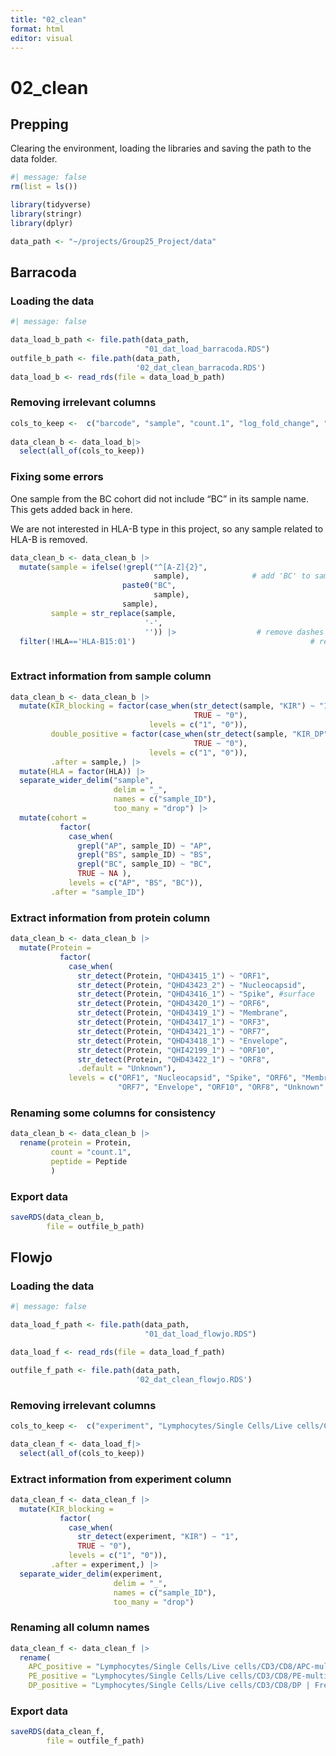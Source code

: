 ```yaml
---
title: "02_clean"
format: html
editor: visual
---
```


# 02_clean

## Prepping

Clearing the environment, loading the libraries and saving the path to the data folder.

```r
#| message: false
rm(list = ls())

library(tidyverse)
library(stringr)
library(dplyr)

data_path <- "~/projects/Group25_Project/data"
```

## Barracoda

### Loading the data

```r
#| message: false

data_load_b_path <- file.path(data_path,
                              "01_dat_load_barracoda.RDS")
outfile_b_path <- file.path(data_path,
                            '02_dat_clean_barracoda.RDS')
data_load_b <- read_rds(file = data_load_b_path)

```

### Removing irrelevant columns

```r
cols_to_keep <-  c("barcode", "sample", "count.1", "log_fold_change", "p", "HLA", "Protein", "Peptide", "filename")
  
data_clean_b <- data_load_b|>
  select(all_of(cols_to_keep))
```

### Fixing some errors

One sample from the BC cohort did not include "BC" in its sample name. This gets added back in here.

We are not interested in HLA-B type in this project, so any sample related to HLA-B is removed.

```r
data_clean_b <- data_clean_b |>
  mutate(sample = ifelse(!grepl("^[A-Z]{2}",
                                sample),              # add 'BC' to sample
                         paste0("BC",
                                sample),
                         sample),
         sample = str_replace(sample,
                              '-',
                              '')) |>                  # remove dashes
  filter(!HLA=='HLA-B15:01')                                       # removing HLA-Bs
  
```

### Extract information from sample column

```r
data_clean_b <- data_clean_b |>
  mutate(KIR_blocking = factor(case_when(str_detect(sample, "KIR") ~ "1",
                                         TRUE ~ "0"),
                               levels = c("1", "0")),
         double_positive = factor(case_when(str_detect(sample, "KIR_DP") ~ "1",
                                         TRUE ~ "0"),
                               levels = c("1", "0")),
         .after = sample,) |>
  mutate(HLA = factor(HLA)) |>
  separate_wider_delim("sample",
                       delim = "_",
                       names = c("sample_ID"),
                       too_many = "drop") |>
  mutate(cohort =
           factor(
             case_when(
               grepl("AP", sample_ID) ~ "AP",
               grepl("BS", sample_ID) ~ "BS",
               grepl("BC", sample_ID) ~ "BC",
               TRUE ~ NA ),
             levels = c("AP", "BS", "BC")),
         .after = "sample_ID")

```

### Extract information from protein column

```r
data_clean_b <- data_clean_b |>
  mutate(Protein =
           factor(
             case_when(
               str_detect(Protein, "QHD43415_1") ~ "ORF1",
               str_detect(Protein, "QHD43423_2") ~ "Nucleocapsid",
               str_detect(Protein, "QHD43416_1") ~ "Spike", #surface
               str_detect(Protein, "QHD43420_1") ~ "ORF6",
               str_detect(Protein, "QHD43419_1") ~ "Membrane",
               str_detect(Protein, "QHD43417_1") ~ "ORF3",
               str_detect(Protein, "QHD43421_1") ~ "ORF7",
               str_detect(Protein, "QHD43418_1") ~ "Envelope",
               str_detect(Protein, "QHI42199_1") ~ "ORF10",
               str_detect(Protein, "QHD43422_1") ~ "ORF8",
               .default = "Unknown"),
             levels = c("ORF1", "Nucleocapsid", "Spike", "ORF6", "Membrane", "ORF3",
                        "ORF7", "Envelope", "ORF10", "ORF8", "Unknown" )))
```

### Renaming some columns for consistency

```r
data_clean_b <- data_clean_b |>
  rename(protein = Protein,
         count = "count.1",
         peptide = Peptide
         )
```

### Export data

```r
saveRDS(data_clean_b,
        file = outfile_b_path)
```

## Flowjo

### Loading the data

```r
#| message: false

data_load_f_path <- file.path(data_path,
                              "01_dat_load_flowjo.RDS")

data_load_f <- read_rds(file = data_load_f_path)

outfile_f_path <- file.path(data_path,
                            '02_dat_clean_flowjo.RDS')
```

### Removing irrelevant columns

```r
cols_to_keep <-  c("experiment", "Lymphocytes/Single Cells/Live cells/CD3/CD8/APC-multimer | Freq. of Parent", "Lymphocytes/Single Cells/Live cells/CD3/CD8/DP | Freq. of Parent", "Lymphocytes/Single Cells/Live cells/CD3/CD8/PE-multimer | Freq. of Parent")

data_clean_f <- data_load_f|>
  select(all_of(cols_to_keep))
```

### Extract information from experiment column

```r

data_clean_f <- data_clean_f |>
  mutate(KIR_blocking =
           factor(
             case_when(
               str_detect(experiment, "KIR") ~ "1",
               TRUE ~ "0"),
             levels = c("1", "0")),
         .after = experiment,) |>
  separate_wider_delim(experiment,
                       delim = "_",
                       names = c("sample_ID"),
                       too_many = "drop")

```

### Renaming all column names

```r

data_clean_f <- data_clean_f |>
  rename(
    APC_positive = "Lymphocytes/Single Cells/Live cells/CD3/CD8/APC-multimer | Freq. of Parent",
    PE_positive = "Lymphocytes/Single Cells/Live cells/CD3/CD8/PE-multimer | Freq. of Parent",
    DP_positive = "Lymphocytes/Single Cells/Live cells/CD3/CD8/DP | Freq. of Parent")
```

### Export data

```r

saveRDS(data_clean_f,
        file = outfile_f_path)
```

